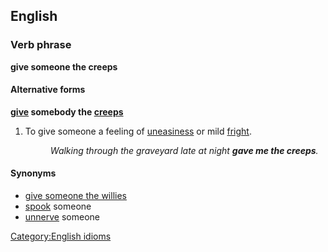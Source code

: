 ==English==
===Verb phrase===
'''give someone the creeps'''

====Alternative forms====
'''[[give]] somebody the [[creeps]]'''

#To give someone a feeling of [[uneasiness]] or mild [[fright]].
#:''Walking through the graveyard late at night '''gave me the creeps'''.''

====Synonyms====
*[[give someone the willies]]
*[[spook]] someone
*[[unnerve]] someone

[[Category:English idioms]]